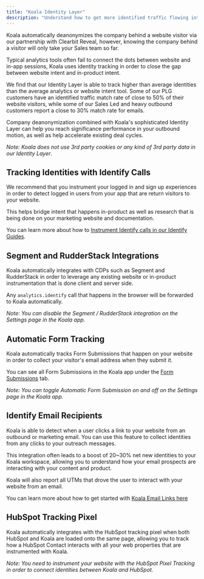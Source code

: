 ```yaml
---
title: "Koala Identity Layer"
description: "Understand how to get more identified traffic flowing into Koala"
---
```


Koala automatically deanonymizes the company behind a website visitor via our partnership with Clearbit Reveal,
however, knowing the company behind a visitor will only take your Sales team so far.


Typical analytics tools often fail to connect the dots between website and in-app sessions,
Koala uses identity tracking in order to close the gap between website intent and in-product intent.

We find that our Identity Layer is able to track higher than average identities than the average analytics or website intent tool.
Some of our PLG customers have an identified traffic match rate of close to 50% of their website visitors, while some of our Sales Led and
heavy outbound customers report a close to 30% match rate for emails.

Company deanonymization combined with Koala's sophisticated Identity Layer can help you reach significance performance in your outbound motion,
as well as help accelerate existing deal cycles.

*Note: Koala does not use 3rd party cookies or any kind of 3rd party data in our Identity Layer*.

## Tracking Identities with Identify Calls

We recommend that you instrument your logged in and sign up experiences in order to detect
logged in users from your app that are return visitors to your website.

This helps bridge intent that happens in-product as well as research that is being done on
your marketing website and documentation.

You can learn more about how to [Instrument Identify calls in our Identify Guides](/sdk/identify).

## Segment and RudderStack Integrations

Koala automatically integrates with CDPs such as Segment and RudderStack in order to leverage any existing website or in-product
instrumentation that is done client and server side.

Any `analytics.identify` call that happens in the browser will be forwarded to Koala automatically.

*Note: You can disable the Segment / RudderStack integration on the Settings page in the Koala app.*

## Automatic Form Tracking

Koala automatically tracks Form Submissions that happen on your website in order to collect your visitor's
email address when they submit it.

You can see all Form Submissions in the Koala app under the [Form Submissions](https://app.getkoala.com/goto/forms/reports) tab.

*Note: You can toggle Automatic Form Submission on and off on the Settings page in the Koala app.*

## Identify Email Recipients

Koala is able to detect when a user clicks a link to your website from an outbound or marketing email.
You can use this feature to collect identities from any clicks to your outreach messages.

This integration often leads to a boost of 20~30% net new identities to your Koala workspace, allowing you to
understand how your email prospects are interacting with your content and product.

Koala will also report all UTMs that drove the user to interact with your website from an email.

You can learn more about how to get started with [Koala Email Links here](/identity-layer/identify-email-recipients)

## HubSpot Tracking Pixel

Koala automatically integrates with the HubSpot tracking pixel when both HubSpot and Koala are loaded onto the 
same page, allowing you to track how a HubSpot Contact interacts with all your web properties that are instrumented
with Koala.

*Note: You need to instrument your website with the HubSpot Pixel Tracking in order to connect identities between Koala and HubSpot.*